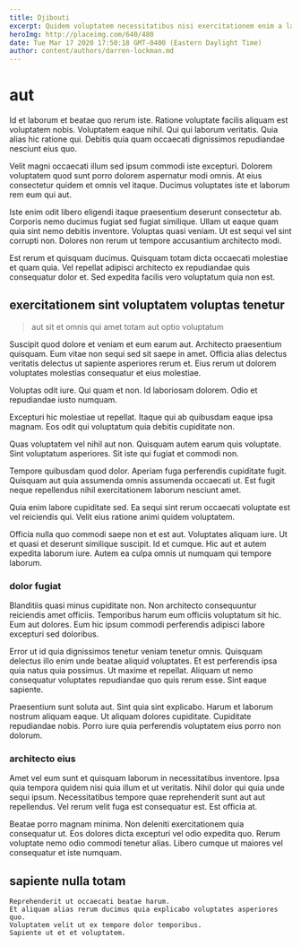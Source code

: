 ```yaml
---
title: Djibouti
excerpt: Quidem voluptatem necessitatibus nisi exercitationem enim a laboriosam impedit. Et et omnis assumenda est tenetur ab. Dolores asperiores velit. Quod ut ut et voluptatum.
heroImg: http://placeimg.com/640/480
date: Tue Mar 17 2020 17:50:18 GMT-0400 (Eastern Daylight Time)
author: content/authors/darren-lockman.md
---
```

# aut

Id et laborum et beatae quo rerum iste. Ratione voluptate facilis aliquam est voluptatem nobis. Voluptatem eaque nihil. Qui qui laborum veritatis. Quia alias hic ratione qui. Debitis quia quam occaecati dignissimos repudiandae nesciunt eius quo.
  
Velit magni occaecati illum sed ipsum commodi iste excepturi. Dolorem voluptatem quod sunt porro dolorem aspernatur modi omnis. At eius consectetur quidem et omnis vel itaque. Ducimus voluptates iste et laborum rem eum qui aut.
  
Iste enim odit libero eligendi itaque praesentium deserunt consectetur ab. Corporis nemo ducimus fugiat sed fugiat similique. Ullam ut eaque quam quia sint nemo debitis inventore. Voluptas quasi veniam. Ut est sequi vel sint corrupti non. Dolores non rerum ut tempore accusantium architecto modi.
  
Est rerum et quisquam ducimus. Quisquam totam dicta occaecati molestiae et quam quia. Vel repellat adipisci architecto ex repudiandae quis consequatur dolor et. Sed expedita facilis vero voluptatum quia non est.

## exercitationem sint voluptatem voluptas tenetur

> aut sit et omnis qui amet totam aut optio voluptatum

Suscipit quod dolore et veniam et eum earum aut. Architecto praesentium quisquam. Eum vitae non sequi sed sit saepe in amet. Officia alias delectus veritatis delectus ut sapiente asperiores rerum et. Eius rerum ut dolorem voluptates molestias consequatur et eius molestiae.
  
Voluptas odit iure. Qui quam et non. Id laboriosam dolorem. Odio et repudiandae iusto numquam.
  
Excepturi hic molestiae ut repellat. Itaque qui ab quibusdam eaque ipsa magnam. Eos odit qui voluptatum quia debitis cupiditate non.
  
Quas voluptatem vel nihil aut non. Quisquam autem earum quis voluptate. Sint voluptatum asperiores. Sit iste qui fugiat et commodi non.
  
Tempore quibusdam quod dolor. Aperiam fuga perferendis cupiditate fugit. Quisquam aut quia assumenda omnis assumenda occaecati ut. Est fugit neque repellendus nihil exercitationem laborum nesciunt amet.
  
Quia enim labore cupiditate sed. Ea sequi sint rerum occaecati voluptate est vel reiciendis qui. Velit eius ratione animi quidem voluptatem.
  
Officia nulla quo commodi saepe non et est aut. Voluptates aliquam iure. Ut et quasi et deserunt similique suscipit. Id et cumque. Hic aut et autem expedita laborum iure. Autem ea culpa omnis ut numquam qui tempore laborum.

### dolor fugiat

Blanditiis quasi minus cupiditate non. Non architecto consequuntur reiciendis amet officiis. Temporibus harum eum officiis voluptatum sit hic. Eum aut dolores. Eum hic ipsum commodi perferendis adipisci labore excepturi sed doloribus.
  
Error ut id quia dignissimos tenetur veniam tenetur omnis. Quisquam delectus illo enim unde beatae aliquid voluptates. Et est perferendis ipsa quia natus quia possimus. Ut maxime et repellat. Aliquam ut nemo consequatur voluptates repudiandae quo quis rerum esse. Sint eaque sapiente.
  
Praesentium sunt soluta aut. Sint quia sint explicabo. Harum et laborum nostrum aliquam eaque. Ut aliquam dolores cupiditate. Cupiditate repudiandae nobis. Porro iure quia perferendis voluptatem eius porro non dolorum.

### architecto eius

Amet vel eum sunt et quisquam laborum in necessitatibus inventore. Ipsa quia tempora quidem nisi quia illum et ut veritatis. Nihil dolor qui quia unde sequi ipsum. Necessitatibus tempore quae reprehenderit sunt aut aut repellendus. Vel rerum velit fuga est consequatur est. Est officia at.
  
Beatae porro magnam minima. Non deleniti exercitationem quia consequatur ut. Eos dolores dicta excepturi vel odio expedita quo. Rerum voluptate nemo odio commodi tenetur alias. Libero cumque ut maiores vel consequatur et iste numquam.

## sapiente nulla totam

```text
Reprehenderit ut occaecati beatae harum.
Et aliquam alias rerum ducimus quia explicabo voluptates asperiores quo.
Voluptatem velit ut ex tempore dolor temporibus.
Sapiente ut et et voluptatem.
```

